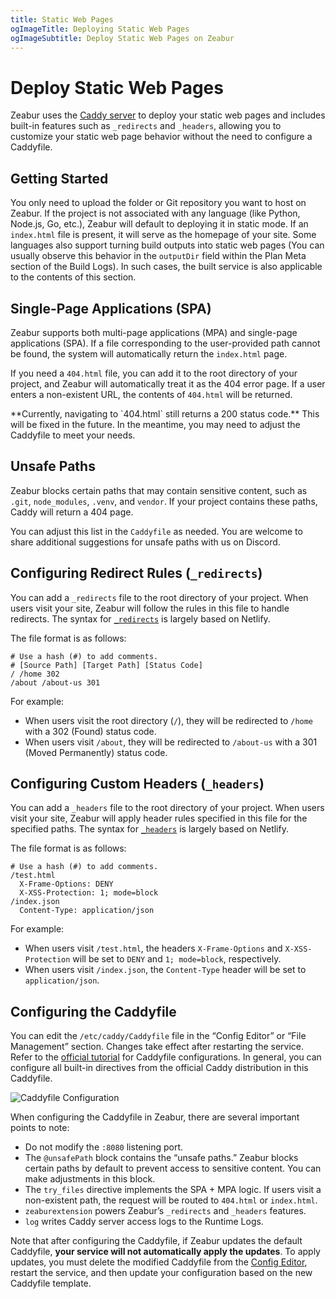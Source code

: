 ```yaml
---
title: Static Web Pages
ogImageTitle: Deploying Static Web Pages
ogImageSubtitle: Deploy Static Web Pages on Zeabur
---
```



# Deploy Static Web Pages

Zeabur uses the [Caddy server](https://caddyserver.com/) to deploy your static web pages and includes built-in features such as `_redirects` and `_headers`, allowing you to customize your static web page behavior without the need to configure a Caddyfile.

## Getting Started

You only need to upload the folder or Git repository you want to host on Zeabur. If the project is not associated with any language (like Python, Node.js, Go, etc.), Zeabur will default to deploying it in static mode. If an `index.html` file is present, it will serve as the homepage of your site. Some languages also support turning build outputs into static web pages (You can usually observe this behavior in the `outputDir` field within the Plan Meta section of the Build Logs). In such cases, the built service is also applicable to the contents of this section.

## Single-Page Applications (SPA)

Zeabur supports both multi-page applications (MPA) and single-page applications (SPA). If a file corresponding to the user-provided path cannot be found, the system will automatically return the `index.html` page.

If you need a `404.html` file, you can add it to the root directory of your project, and Zeabur will automatically treat it as the 404 error page. If a user enters a non-existent URL, the contents of `404.html` will be returned.

<Callout type="warning">
**Currently, navigating to `404.html` still returns a 200 status code.** This will be fixed in the future. In the meantime, you may need to adjust the Caddyfile to meet your needs.
</Callout>

## Unsafe Paths

Zeabur blocks certain paths that may contain sensitive content, such as `.git`, `node_modules`, `.venv`, and `vendor`. If your project contains these paths, Caddy will return a 404 page.

You can adjust this list in the `Caddyfile` as needed. You are welcome to share additional suggestions for unsafe paths with us on Discord.

## Configuring Redirect Rules (`_redirects`)

You can add a `_redirects` file to the root directory of your project. When users visit your site, Zeabur will follow the rules in this file to handle redirects. The syntax for [`_redirects`](https://docs.netlify.com/routing/redirects/#syntax-for-the-redirects-file) is largely based on Netlify.

The file format is as follows:

```plaintext filename="_redirects"
# Use a hash (#) to add comments.
# [Source Path] [Target Path] [Status Code]
/ /home 302
/about /about-us 301
```

For example:

- When users visit the root directory (`/`), they will be redirected to `/home` with a 302 (Found) status code.
- When users visit `/about`, they will be redirected to `/about-us` with a 301 (Moved Permanently) status code.

## Configuring Custom Headers (`_headers`)

You can add a `_headers` file to the root directory of your project. When users visit your site, Zeabur will apply header rules specified in this file for the specified paths. The syntax for [`_headers`](https://docs.netlify.com/routing/headers/) is largely based on Netlify.

The file format is as follows:

```plaintext filename="_headers"
# Use a hash (#) to add comments.
/test.html
  X-Frame-Options: DENY
  X-XSS-Protection: 1; mode=block
/index.json
  Content-Type: application/json
```

For example:

- When users visit `/test.html`, the headers `X-Frame-Options` and `X-XSS-Protection` will be set to `DENY` and `1; mode=block`, respectively.
- When users visit `/index.json`, the `Content-Type` header will be set to `application/json`.

## Configuring the Caddyfile

You can edit the `/etc/caddy/Caddyfile` file in the “Config Editor” or “File Management” section. Changes take effect after restarting the service. Refer to the [official tutorial](https://caddyserver.com/docs/caddyfile-tutorial) for Caddyfile configurations. In general, you can configure all built-in directives from the official Caddy distribution in this Caddyfile.

![Caddyfile Configuration](/guides/static/caddyfile-configuration.webp)

When configuring the Caddyfile in Zeabur, there are several important points to note:

- Do not modify the `:8080` listening port.
- The `@unsafePath` block contains the “unsafe paths.” Zeabur blocks certain paths by default to prevent access to sensitive content. You can make adjustments in this block.
- The `try_files` directive implements the SPA + MPA logic. If users visit a non-existent path, the request will be routed to `404.html` or `index.html`.
- `zeaburextension` powers Zeabur’s `_redirects` and `_headers` features.
- `log` writes Caddy server access logs to the Runtime Logs.

Note that after configuring the Caddyfile, if Zeabur updates the default Caddyfile, **your service will not automatically apply the updates**. To apply updates, you must delete the modified Caddyfile from the [Config Editor](/deploy/config-edit), restart the service, and then update your configuration based on the new Caddyfile template.

